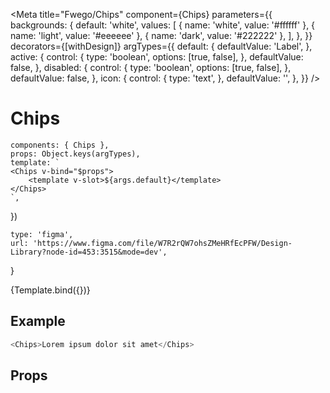 

<Meta
    title="Fwego/Chips"
    component={Chips}
    parameters={{
        backgrounds: {
            default: 'white',
            values: [
                { name: 'white', value: '#ffffff' },
                { name: 'light', value: '#eeeeee' },
                { name: 'dark', value: '#222222' },
            ],
        },
    }}
    decorators={[withDesign]}
    argTypes={{
        default: {
            defaultValue: 'Label',
        },
        active: {
            control: {
                type: 'boolean',
                options: [true, false],
            },
            defaultValue: false,
        },
        disabled: {
            control: {
                type: 'boolean',
                options: [true, false],
            },
            defaultValue: false,
        },
        icon: {
            control: {
                type: 'text',
            },
            defaultValue: '',
        },
    }}
/>

# Chips

    components: { Chips },
    props: Object.keys(argTypes),
    template: `
    <Chips v-bind="$props">
        <template v-slot>${args.default}</template>
    </Chips>
    `,
})

    type: 'figma',
    url: 'https://www.figma.com/file/W7R2rQW7ohsZMeHRfEcPFW/Design-Library?node-id=453:3515&mode=dev',
}

<Canvas>
    <Story
        name="Chips"
        parameters={{
            design: config(designConfig),
        }}
    >
        {Template.bind({})}
    </Story>
</Canvas>

## Example

```javascript
<Chips>Lorem ipsum dolor sit amet</Chips>
```

## Props

<Props of={Chips} />
